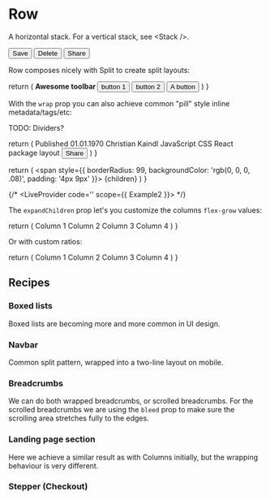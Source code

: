 
<RowIcon />

# Row
A horizontal stack. For a vertical stack, see \<Stack />.

<Row>
  <button>Save</button>
  <button>Delete</button>
  <button>Share</button>
</Row>

Row composes nicely with Split to create split layouts:

<Example1 />

  return (
    <Row gap={1.5}>
      <b>
        Awesome toolbar
      </b>
      <button>
        button 1
      </button>
      <button>
        button 2
      </button>
      <Split />
      <button>A button</button>
    </Row>
  )
}

With the `wrap` prop you can also achieve common "pill" style inline metadata/tags/etc:

<Example2 />

TODO: Dividers?

  return (
    <Clamp clamp='380px'>
      <Row wrap>
        <Pill>Published 01.01.1970</Pill>
        <Pill>Christian Kaindl</Pill>
        <Pill>JavaScript</Pill>
        <Pill>CSS</Pill>
        <Pill>React</Pill>
        <Pill>package</Pill>
        <Pill>layout</Pill>
        <button>Share</button>
      </Row>
    </Clamp>
  )
}

  return (
    <span style={{ borderRadius: 99, backgroundColor: 'rgb(0, 0, 0, .08)', padding: '4px 9px' }}>
      {children}
    </span>
  )
}

{/* <LiveProvider code='<Example2 />' scope={{ Example2 }}>
  <LiveEditor />
  <LiveError />
  <LivePreview />
</LiveProvider> */}

The `expandChildren` prop let's you customize the columns `flex-grow` values:

<Example3 />

  return (
    <Row gap={1.5} expandChildren>
      <Box>Column 1</Box>
      <Box>Column 2</Box>
      <Box>Column 3</Box>
      <Box>Column 4</Box>
    </Row>
  )
}

Or with custom ratios:

<Example4 />

  return (
    <Row gap={1.5} expandChildren='1/3/0/0'>
      <Box>Column 1</Box>
      <Box>Column 2</Box>
      <Box>Column 3</Box>
      <Box>Column 4</Box>
    </Row>
  )
}

## Recipes

### Boxed lists

Boxed lists are becoming more and more common in UI design.

### Navbar

Common split pattern, wrapped into a two-line layout on mobile.

### Breadcrumbs

We can do both wrapped breadcrumbs, or scrolled breadcrumbs. For the scrolled breadcrumbs we are using the `bleed` prop to make sure the scrolling area stretches fully to the edges.

### Landing page section

Here we achieve a similar result as with Columns initially, but the wrapping behaviour is very different.

### Stepper (Checkout)
